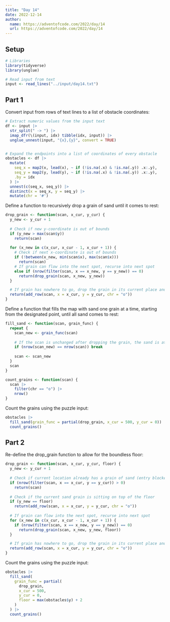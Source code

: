 ```yaml
---
title: "Day 14"
date: 2022-12-14
author:
  name: https://adventofcode.com/2022/day/14
  url: https://adventofcode.com/2022/day/14
---
```


## Setup

```r
# Libraries
library(tidyverse)
library(unglue)

# Read input from text
input <- read_lines("../input/day14.txt")
```

## Part 1

Convert input from rows of text lines to a list of obstacle coordinates:

```r

# Extract numeric values from the input text
df <- input |> 
  str_split(" -> ") |> 
  imap_dfr(\(input, idx) tibble(idx, input)) |> 
  unglue_unnest(input, "{x},{y}", convert = TRUE)


# Expand the endpoints into a list of coordinates of every obstacle
obstacles <- df |> 
  mutate(
    seq_x = map2(x, lead(x), ~ if (!is.na(.x) & !is.na(.y)) .x:.y),
    seq_y = map2(y, lead(y), ~ if (!is.na(.x) & !is.na(.y)) .x:.y),
    .by = idx
  ) |> 
  unnest(c(seq_x, seq_y)) |> 
  distinct(x = seq_x, y = seq_y) |> 
  mutate(chr = '#')

```

Define a function to recursively drop a grain of sand until it comes to rest:

```r

drop_grain <- function(scan, x_cur, y_cur) {
  y_new <- y_cur + 1
  
  # Check if new y-coordinate is out of bounds
  if (y_new > max(scan$y))
    return(scan)
  
  for (x_new in c(x_cur, x_cur - 1, x_cur + 1)) {
    # Check if next x-coordinate is out of bounds
    if (!between(x_new, min(scan$x), max(scan$x)))
      return(scan)
    # If grain can flow into the next spot, recurse into next spot
    else if (nrow(filter(scan, x == x_new, y == y_new)) == 0)
      return(drop_grain(scan, x_new, y_new))
  }

  # If grain has nowhere to go, drop the grain in its current place and exit
  return(add_row(scan, x = x_cur, y = y_cur, chr = "o"))
}

```

Define a function that fills the map with sand one grain at a time, starting from the designated point, until all sand comes to rest:

```r

fill_sand <- function(scan, grain_func) {
  repeat {
    scan_new <- grain_func(scan)
    
    # If the scan is unchanged after dropping the grain, the sand is at rest. 
    if (nrow(scan_new) == nrow(scan)) break
    
    scan <- scan_new
  }
  scan
}

count_grains <- function(scan) {
  scan |> 
    filter(chr == "o") |> 
    nrow()
}

```

Count the grains using the puzzle input:

```r

obstacles |> 
  fill_sand(grain_func = partial(drop_grain, x_cur = 500, y_cur = 0)) |> 
  count_grains()

```

## Part 2

Re-define the drop_grain function to allow for the boundless floor:

```r

drop_grain <- function(scan, x_cur, y_cur, floor) {
  y_new <- y_cur + 1
  
  # Check if current location already has a grain of sand (entry blocked)
  if (nrow(filter(scan, x == x_cur, y == y_cur)) > 0)
    return(scan)
  
  # Check if the current sand grain is sitting on top of the floor
  if (y_new == floor)
    return(add_row(scan, x = x_cur, y = y_cur, chr = "o"))
  
  # If grain can flow into the next spot, recurse into next spot
  for (x_new in c(x_cur, x_cur - 1, x_cur + 1)) {
    if (nrow(filter(scan, x == x_new, y == y_new)) == 0)
      return(drop_grain(scan, x_new, y_new, floor))
  }

  # If grain has nowhere to go, drop the grain in its current place and exit
  return(add_row(scan, x = x_cur, y = y_cur, chr = "o"))
}

```

Count the grains using the puzzle input:

```r

obstacles |> 
  fill_sand(
    grain_func = partial(
      drop_grain, 
      x_cur = 500, 
      y_cur = 0, 
      floor = max(obstacles$y) + 2
    )
  ) |> 
  count_grains()

```

